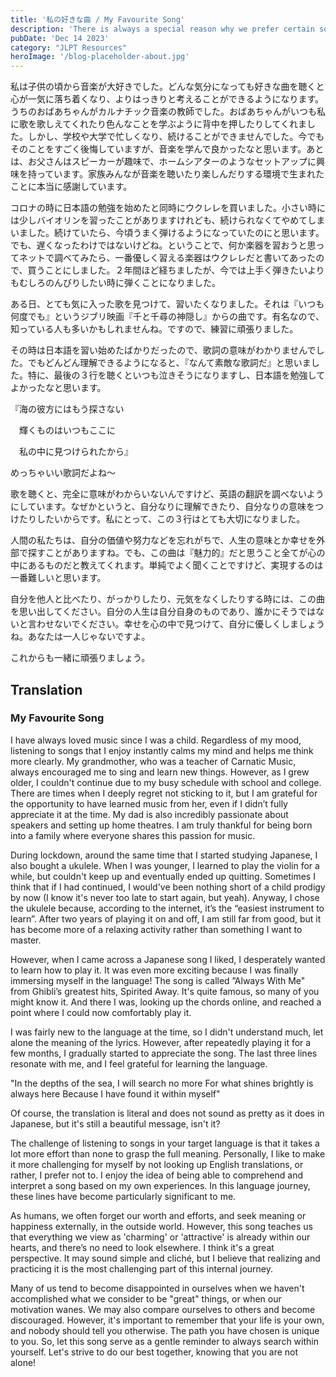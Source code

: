 ```yaml
---
title: '私の好きな曲 / My Favourite Song'
description: 'There is always a special reason why we prefer certain songs over others. This is a popular one, and I hope you appreciate my viewpoint on it.'
pubDate: 'Dec 14 2023'
category: "JLPT Resources"
heroImage: '/blog-placeholder-about.jpg'
---
```

<div class="jp" lang="jp">
私は子供の頃から音楽が大好きでした。どんな気分になっても好きな曲を聴くと心が一気に落ち着くなり、よりはっきりと考えることができるようになります。うちのおばあちゃんがカルナチック音楽の教師でした。おばあちゃんがいつも私に歌を歌しえてくれたり色んなことを学ぶように背中を押したりしてくれました。しかし、学校や大学で忙しくなり、続けることができませんでした。今でもそのことをすごく後悔していますが、音楽を学んで良かったなと思います。あとは、お父さんはスピーカーが趣味で、ホームシアターのようなセットアップに興味を持っています。家族みんなが音楽を聴いたり楽しんだりする環境で生まれたことに本当に感謝しています。

コロナの時に日本語の勉強を始めたと同時にウクレレを買いました。小さい時には少しバイオリンを習ったことがありますけれども、続けられなくてやめてしまいました。続けていたら、今頃うまく弾けるようになっていたのにと思います。でも、遅くなったわけではないけどね。ということで、何か楽器を習おうと思ってネットで調べてみたら、一番優しく習える楽器はウクレレだと書いてあったので、買うことにしました。２年間ほど経ちましたが、今では上手く弾きたいよりもむしろのんびりしたい時に弾くことになりました。

ある日、とても気に入った歌を見つけて、習いたくなりました。それは『いつも何度でも』というジブリ映画『千と千尋の神隠し』からの曲です。有名なので、知っている人も多いかもしれませんね。ですので、練習に頑張りました。

その時は日本語を習い始めたばかりだったので、歌詞の意味がわかりませんでした。でもどんどん理解できるようになると、『なんて素敵な歌詞だ』と思いました。特に、最後の３行を聴くといつも泣きそうになりますし、日本語を勉強してよかったなと思います。

『海の彼方にはもう探さない

　輝くものはいつもここに

　私の中に見つけられたから』

めっちゃいい歌詞だよね〜

歌を聴くと、完全に意味がわからいないんですけど、英語の翻訳を調べないようにしています。なぜかというと、自分なりに理解できたり、自分なりの意味をつけたりしたいからです。私にとって、この３行はとても大切になりました。

人間の私たちは、自分の価値や努力などを忘れがちで、人生の意味とか幸せを外部で探すことがありますね。でも、この曲は『魅力的』だと思うこと全てが心の中にあるものだと教えてくれます。単純でよく聞くことですけど、実現するのは一番難しいと思います。

自分を他人と比べたり、がっかりしたり、元気をなくしたりする時には、この曲を思い出してください。自分の人生は自分自身のものであり、誰かにそうではないと言わせないでください。幸せを心の中で見つけて、自分に優しくしましょうね。あなたは一人じゃないですよ。

これからも一緒に頑張りましょう。
</div>

## Translation

### My Favourite Song

I have always loved music since I was a child. Regardless of my mood, listening to songs that I enjoy instantly calms my mind and helps me think more clearly. My grandmother, who was a teacher of Carnatic Music, always encouraged me to sing and learn new things. However, as I grew older, I couldn't continue due to my busy schedule with school and college. There are times when I deeply regret not sticking to it, but I am grateful for the opportunity to have learned music from her, even if I didn’t fully appreciate it at the time. My dad is also incredibly passionate about speakers and setting up home theatres. I am truly thankful for being born into a family where everyone shares this passion for music.

During lockdown, around the same time that I started studying Japanese, I also bought a ukulele. When I was younger, I learned to play the violin for a while, but couldn't keep up and eventually ended up quitting. Sometimes I think that if I had continued, I would've been nothing short of a child prodigy by now (I know it's never too late to start again, but yeah). Anyway, I chose the ukulele because, according to the internet, it’s the “easiest instrument to learn”. After two years of playing it on and off, I am still far from good, but it has become more of a relaxing activity rather than something I want to master. 

However, when I came across a Japanese song I liked, I desperately wanted to learn how to play it. It was even more exciting because I was finally immersing myself in the language! The song is called ”Always With Me" from Ghibli’s greatest hits, Spirited Away. It's quite famous, so many of you might know it. And there I was, looking up the chords online, and reached a point where I could now comfortably play it.

I was fairly new to the language at the time, so I didn't understand much, let alone the meaning of the lyrics. However, after repeatedly playing it for a few months, I gradually started to appreciate the song. The last three lines resonate with me, and I feel grateful for learning the language.

"In the depths of the sea, I will search no more
For what shines brightly is always here
Because I have found it within myself"

Of course, the translation is literal and does not sound as pretty as it does in Japanese, but it's still a beautiful message, isn't it?

The challenge of listening to songs in your target language is that it takes a lot more effort than none to grasp the full meaning. Personally, I like to make it more challenging for myself by not looking up English translations, or rather, I prefer not to. I enjoy the idea of being able to comprehend and interpret a song based on my own experiences. In this language journey, these lines have become particularly significant to me. 

As humans, we often forget our worth and efforts, and seek meaning or happiness externally, in the outside world. However, this song teaches us that everything we view as 'charming' or 'attractive' is already within our hearts, and there’s no need to look elsewhere. I think it's a great perspective. It may sound simple and cliché, but I believe that realizing and practicing it is the most challenging part of this internal journey.

Many of us tend to become disappointed in ourselves when we haven't accomplished what we consider to be "great" things, or when our motivation wanes. We may also compare ourselves to others and become discouraged. However, it's important to remember that your life is your own, and nobody should tell you otherwise. The path you have chosen is unique to you. So, let this song serve as a gentle reminder to always search within yourself. Let's strive to do our best together, knowing that you are not alone!
